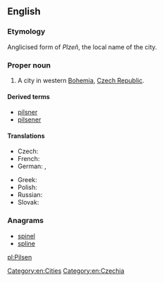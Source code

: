 {{also|pilsen}}
==English==
{{wikipedia}}

===Etymology===
Anglicised form of ''Plzeň'', the local name of the city.

===Proper noun===
{{en-proper noun}}

# A city in western [[Bohemia]], [[Czech Republic]].

====Derived terms====
* [[pilsner]]
* [[pilsener]]

====Translations====
{{trans-top|city in the Czech Republic}}
* Czech: {{t-|cs|Plzeň|f}}
* French: {{t-|fr|Pilsen|m}}
* German: {{t-|de|Pilsen|n}}, {{t|de|Plzeň|n}}
{{trans-mid}}
* Greek: {{t|el|Πίλσεν|tr=Pílsen|sc=Grek}}
* Polish: {{t+|pl|Pilzno|n}}
* Russian: {{t|ru|Пльзень|m|tr=Pl’zen’|sc=Cyrl}}
* Slovak: {{t|sk|Plzeň|f}}
{{trans-bottom}}

===Anagrams===
* [[spinel#English|spinel]]
* [[spline#English|spline]]

[[Category:en:Cities]]
[[Category:en:Czechia]]

[[pl:Pilsen]]